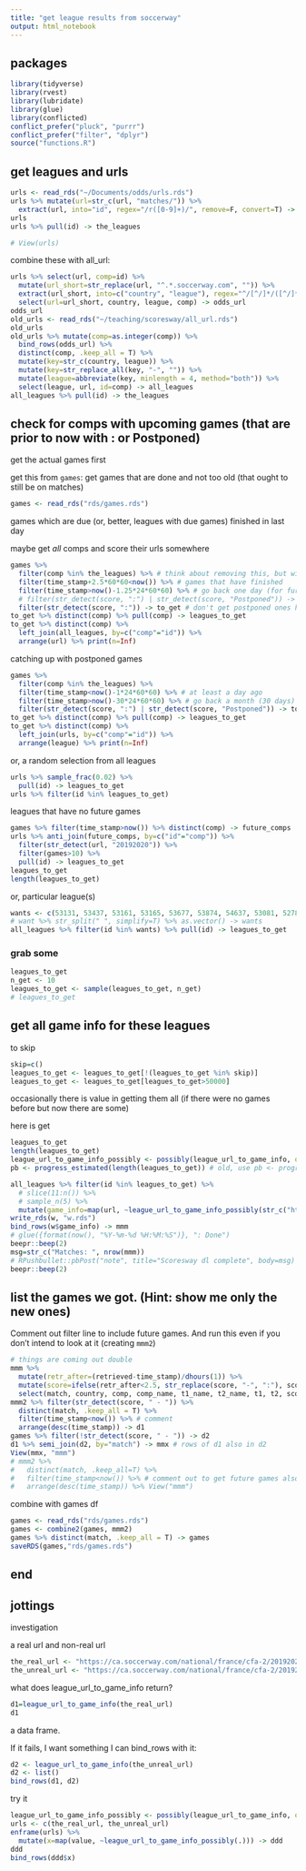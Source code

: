 ```yaml
---
title: "get league results from soccerway"
output: html_notebook
---
```


## packages

```r
library(tidyverse)
library(rvest)
library(lubridate)
library(glue)
library(conflicted)
conflict_prefer("pluck", "purrr")
conflict_prefer("filter", "dplyr") 
source("functions.R")
```

## get leagues and urls

```r
urls <- read_rds("~/Documents/odds/urls.rds")
urls %>% mutate(url=str_c(url, "matches/")) %>% 
  extract(url, into="id", regex="/r([0-9]+)/", remove=F, convert=T) -> urls
urls
urls %>% pull(id) -> the_leagues
```

```r
# View(urls)
```

combine these with all_url:

```r
urls %>% select(url, comp=id) %>% 
  mutate(url_short=str_replace(url, "^.*.soccerway.com", "")) %>% 
  extract(url_short, into=c("country", "league"), regex="^/[^/]*/([^/]*)/([^/]*)", remove=F) %>% 
  select(url=url_short, country, league, comp) -> odds_url
odds_url
old_urls <- read_rds("~/teaching/scoresway/all_url.rds") 
old_urls
old_urls %>% mutate(comp=as.integer(comp)) %>% 
  bind_rows(odds_url) %>% 
  distinct(comp, .keep_all = T) %>% 
  mutate(key=str_c(country, league)) %>% 
  mutate(key=str_replace_all(key, "-", "")) %>% 
  mutate(league=abbreviate(key, minlength = 4, method="both")) %>% 
  select(league, url, id=comp) -> all_leagues
all_leagues %>% pull(id) -> the_leagues
```



## check for comps with upcoming games (that are prior to now with : or Postponed)

get the actual games first


get this from `games`: get games that are done and not too old (that ought to still be on matches)

```r
games <- read_rds("rds/games.rds")
```


games which are due (or, better, leagues with due games) finished in last day

maybe get *all* comps and score their urls somewhere

```r
games %>% 
  filter(comp %in% the_leagues) %>% # think about removing this, but will need to have table of urls by league
  filter(time_stamp+2.5*60*60<now()) %>% # games that have finished
  filter(time_stamp>now()-1.25*24*60*60) %>% # go back one day (for further back, catch postponed games below); actually 1.25 days just in case
  # filter(str_detect(score, ":") | str_detect(score, "Postponed")) -> to_get
  filter(str_detect(score, ":")) -> to_get # don't get postponed ones here
to_get %>% distinct(comp) %>% pull(comp) -> leagues_to_get
to_get %>% distinct(comp) %>% 
  left_join(all_leagues, by=c("comp"="id")) %>% 
  arrange(url) %>% print(n=Inf)
```

catching up with postponed games

```r
games %>% 
  filter(comp %in% the_leagues) %>% 
  filter(time_stamp<now()-1*24*60*60) %>% # at least a day ago
  filter(time_stamp>now()-30*24*60*60) %>% # go back a month (30 days)
  filter(str_detect(score, ":") | str_detect(score, "Postponed")) -> to_get
to_get %>% distinct(comp) %>% pull(comp) -> leagues_to_get
to_get %>% distinct(comp) %>% 
  left_join(urls, by=c("comp"="id")) %>% 
  arrange(league) %>% print(n=Inf)
```



or, a random selection from all leagues


```r
urls %>% sample_frac(0.02) %>% 
  pull(id) -> leagues_to_get
urls %>% filter(id %in% leagues_to_get)
```

leagues that have no future games

```r
games %>% filter(time_stamp>now()) %>% distinct(comp) -> future_comps
urls %>% anti_join(future_comps, by=c("id"="comp")) %>% 
  filter(str_detect(url, "20192020")) %>% 
  filter(games>10) %>% 
  pull(id) -> leagues_to_get
leagues_to_get
length(leagues_to_get)
```


or, particular league(s) 

```r
wants <- c(53131, 53437, 53161, 53165, 53677, 53874, 54637, 53081, 52784, 53987, 54796, 53502, 54950, 53474)
# want %>% str_split(" ", simplify=T) %>% as.vector() -> wants
all_leagues %>% filter(id %in% wants) %>% pull(id) -> leagues_to_get
```


### grab some

```r
leagues_to_get
n_get <- 10
leagues_to_get <- sample(leagues_to_get, n_get)
# leagues_to_get
```




## get all game info for these leagues

to skip

```r
skip=c()
leagues_to_get <- leagues_to_get[!(leagues_to_get %in% skip)]
leagues_to_get <- leagues_to_get[leagues_to_get>50000]
```


occasionally there is value in getting them all (if there were no games before but now there are some)

here is get

```r
leagues_to_get
length(leagues_to_get)
league_url_to_game_info_possibly <- possibly(league_url_to_game_info, otherwise=list())
pb <- progress_estimated(length(leagues_to_get)) # old, use pb <- progress_bar$new(format = " progress [:bar] :percent eta: :eta", total = nrow(l))

all_leagues %>% filter(id %in% leagues_to_get) %>% 
  # slice(11:n()) %>%
  # sample_n(5) %>% 
  mutate(game_info=map(url, ~league_url_to_game_info_possibly(str_c("https://int.soccerway.com", .)))) -> w # check whether game timestamp was less than 2.5 hours ago; if so change score separator to :
write_rds(w, "w.rds")
bind_rows(w$game_info) -> mmm
# glue({format(now(), "%Y-%m-%d %H:%M:%S")}, ": Done")
beepr::beep(2)
msg=str_c("Matches: ", nrow(mmm))
# RPushbullet::pbPost("note", title="Scoresway dl complete", body=msg)
beepr::beep(2)
```



## list the games we got. (Hint: show me only the new ones)

Comment out filter line to include future games. And run this even if you don't intend to look at it (creating `mmm2`)


```r
# things are coming out double
mmm %>% 
  mutate(retr_after=(retrieved-time_stamp)/dhours(1)) %>% 
  mutate(score=ifelse(retr_after<2.5, str_replace(score, "-", ":"), score)) %>% 
  select(match, country, comp, comp_name, t1_name, t2_name, t1, t2, score, time_stamp, retrieved) -> mmm2
mmm2 %>% filter(str_detect(score, " - ")) %>% 
  distinct(match, .keep_all = T) %>% 
  filter(time_stamp<now()) %>% # comment
  arrange(desc(time_stamp)) -> d1
games %>% filter(!str_detect(score, " - ")) -> d2
d1 %>% semi_join(d2, by="match") -> mmx # rows of d1 also in d2
View(mmx, "mmm")
# mmm2 %>%
#   distinct(match, .keep_all=T) %>% 
#   filter(time_stamp<now()) %>% # comment out to get future games also
#   arrange(desc(time_stamp)) %>% View("mmm")
```




combine with games df

```r
games <- read_rds("rds/games.rds")
games <- combine2(games, mmm2)
games %>% distinct(match, .keep_all = T) -> games
saveRDS(games,"rds/games.rds")
```

## end ######################################################

## jottings

investigation

a real url and non-real url

```r
the_real_url <- "https://ca.soccerway.com/national/france/cfa-2/20192020/group-i/r55112/"
the_unreal_url <- "https://ca.soccerway.com/national/france/cfa-2/20192020/group-i/r66113/"
```

what does league_url_to_game_info return?

```r
d1=league_url_to_game_info(the_real_url)
d1
```

a data frame.

If it fails, I want something I can bind_rows with it:

```r
d2 <- league_url_to_game_info(the_unreal_url)
d2 <- list()
bind_rows(d1, d2)
```

try it

```r
league_url_to_game_info_possibly <- possibly(league_url_to_game_info, otherwise=list())
urls <- c(the_real_url, the_unreal_url)
enframe(urls) %>% 
  mutate(x=map(value, ~league_url_to_game_info_possibly(.))) -> ddd
ddd
bind_rows(ddd$x)
```




